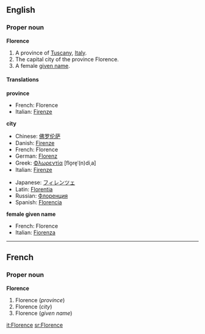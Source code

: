 ==English==
===Proper noun===
'''Florence'''

#A province of [[Tuscany]], [[Italy]].
#The capital city of the province Florence.
#A female [[given name]].

====Translations====
'''province'''
{{top}}
*French: Florence
*Italian: [[Firenze]]
{{mid}}
{{bottom}}

'''city'''
{{top}}
*Chinese: [[佛罗伦萨]]
*Danish: [[Firenze]]
*French: Florence
*German: [[Florenz]]
*Greek: [[Φλωρεντία]] [flo̞re̞ˈ(n)diˌa] {{f}}
*Italian: [[Firenze]]
{{mid}}
*Japanese: [[フィレンツェ]]
*Latin: [[Florentia]]
*Russian: [[Флоренция]]
*Spanish: [[Florencia]]
{{bottom}}

'''female given name'''
{{top}}
*French: Florence
*Italian: [[Fiorenza]] {{f}}
{{mid}}
{{bottom}}

----

==French==
===Proper noun===
'''Florence'''

#Florence (''province'')
#Florence (''city'')
#Florence (''given name'')

[[it:Florence]]
[[sr:Florence]]